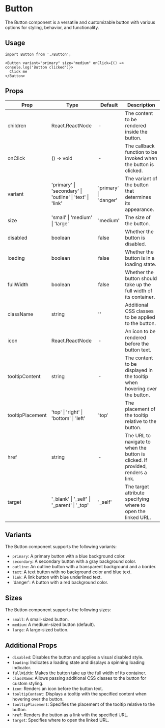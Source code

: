 # Button

The Button component is a versatile and customizable button with various options for styling, behavior, and functionality.

## Usage

```tsx
import Button from './Button';

<Button variant="primary" size="medium" onClick={() => console.log('Button clicked')}>
  Click me
</Button>
```

## Props

| Prop             | Type                                           | Default   | Description                                                                         |
| ---------------- | ---------------------------------------------- | --------- | ----------------------------------------------------------------------------------- |
| children         | React.ReactNode                                | -         | The content to be rendered inside the button.                                       |
| onClick          | () => void                                     | -         | The callback function to be invoked when the button is clicked.                     |
| variant          | 'primary' \| 'secondary' \| 'outline' \| 'text' \| 'link' | 'primary' \| 'danger' | The variant of the button that determines its appearance.                           |
| size             | 'small' \| 'medium' \| 'large'                   | 'medium'  | The size of the button.                                                            |
| disabled         | boolean                                        | false     | Whether the button is disabled.                                                     |
| loading          | boolean                                        | false     | Whether the button is in a loading state.                                           |
| fullWidth        | boolean                                        | false     | Whether the button should take up the full width of its container.                  |
| className        | string                                         | ''        | Additional CSS classes to be applied to the button.                                 |
| icon             | React.ReactNode                                | -         | An icon to be rendered before the button text.                                      |
| tooltipContent   | string                                         | -         | The content to be displayed in the tooltip when hovering over the button.           |
| tooltipPlacement | 'top' \| 'right' \| 'bottom' \| 'left'            | 'top'     | The placement of the tooltip relative to the button.                                |
| href             | string                                         | -         | The URL to navigate to when the button is clicked. If provided, renders a link.     |
| target           | '_blank' \| '_self' \| '_parent' \| '_top'        | '_self'   | The target attribute specifying where to open the linked URL.                       |

## Variants

The Button component supports the following variants:

- `primary`: A primary button with a blue background color.
- `secondary`: A secondary button with a gray background color.
- `outline`: An outline button with a transparent background and a border.
- `text`: A text button with no background color and blue text.
- `link`: A link button with blue underlined text.
- 'danger': A button with a red background color.

## Sizes

The Button component supports the following sizes:

- `small`: A small-sized button.
- `medium`: A medium-sized button (default).
- `large`: A large-sized button.

## Additional Props

- `disabled`: Disables the button and applies a visual disabled style.
- `loading`: Indicates a loading state and displays a spinning loading indicator.
- `fullWidth`: Makes the button take up the full width of its container.
- `className`: Allows passing additional CSS classes to the button for custom styling.
- `icon`: Renders an icon before the button text.
- `tooltipContent`: Displays a tooltip with the specified content when hovering over the button.
- `tooltipPlacement`: Specifies the placement of the tooltip relative to the button.
- `href`: Renders the button as a link with the specified URL.
- `target`: Specifies where to open the linked URL.